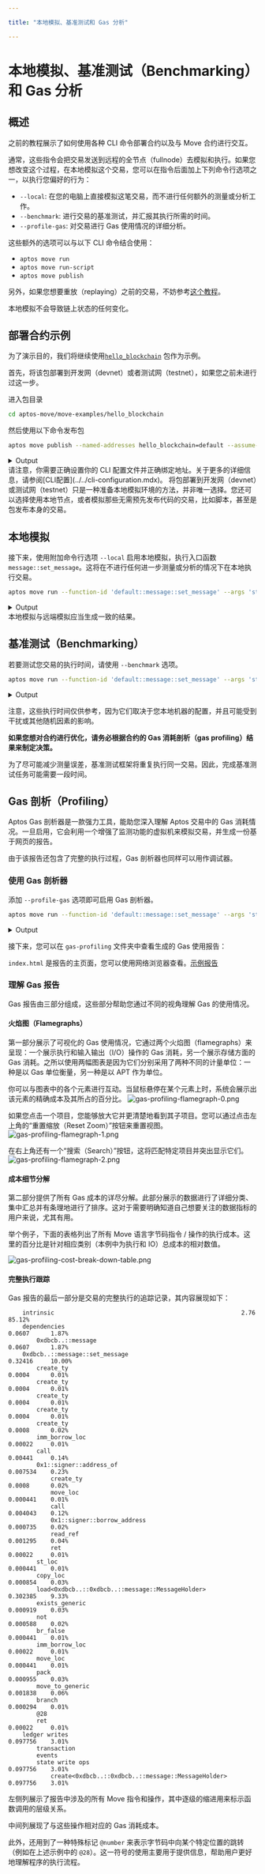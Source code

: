 ```yaml
---

title: "本地模拟、基准测试和 Gas 分析"

---
```



# 本地模拟、基准测试（Benchmarking）和 Gas 分析

## 概述

之前的教程展示了如何使用各种 CLI 命令部署合约以及与 Move 合约进行交互。

通常，这些指令会把交易发送到远程的全节点（fullnode）去模拟和执行。如果您想改变这个过程，在本地模拟这个交易，您可以在指令后面加上下列命令行选项之一，以执行您偏好的行为：

- `--local`: 在您的电脑上直接模拟这笔交易，而不进行任何额外的测量或分析工作。
- `--benchmark`: 进行交易的基准测试，并汇报其执行所需的时间。
- `--profile-gas`: 对交易进行 Gas 使用情况的详细分析。

这些额外的选项可以与以下 CLI 命令结合使用：

- `aptos move run`
- `aptos move run-script`
- `aptos move publish`

另外，如果您想要重放（replaying）之前的交易，不妨参考[这个教程](../replay-past-transactions.mdx)。

<Callout type="info" emoji="ℹ️">
本地模拟不会导致链上状态的任何变化。
</Callout>

## 部署合约示例

为了演示目的，我们将继续使用[`hello_blockchain`](https://github.com/aptos-labs/aptos-core/tree/main/aptos-move/move-examples/hello_blockchain) 包作为示例。

首先，将该包部署到开发网（devnet）或者测试网（testnet），如果您之前未进行过这一步。

进入包目录

```bash filename="Terminal"
cd aptos-move/move-examples/hello_blockchain
```

然后使用以下命令发布包

```bash filename="Terminal"
aptos move publish --named-addresses hello_blockchain=default --assume-yes
```

<details>
<summary>Output</summary>
```bash
{
  "Result": {
    "transaction_hash": "0xe4ae0ec4ea3474b2123838885b04d7f4b046c174d14d7dc1c56916f2eb553bcf",
    "gas_used": 1118,
    "gas_unit_price": 100,
    "sender": "dbcbe741d003a7369d87ec8717afb5df425977106497052f96f4e236372f7dd5",
    "sequence_number": 5,
    "success": true,
    "timestamp_us": 1713914742422749,
    "version": 1033819503,
    "vm_status": "Executed successfully"
  }
}
```
</details>
请注意，你需要正确设置你的 CLI 配置文件并正确绑定地址。关于更多的详细信息，请参阅[CLI配置](../../cli-configuration.mdx)。

<Callout type="info" emoji="ℹ️">
将包部署到开发网（devnet）或测试网（testnet）只是一种准备本地模拟环境的方法，并非唯一选择。您还可以选择使用本地节点，或者模拟那些无需预先发布代码的交易，比如脚本，甚至是包发布本身的交易。
</Callout>

## 本地模拟

接下来，使用附加命令行选项 `--local` 启用本地模拟，执行入口函数 `message::set_message`。这将在不进行任何进一步测量或分析的情况下在本地执行交易。

```bash filename="Terminal"
aptos move run --function-id 'default::message::set_message' --args 'string:abc' --local
```

<details>
<summary>Output</summary>
```bash
Simulating transaction locally...
{
  "Result": {
    "transaction_hash": "0x5aab20980688185eed2c9a27bab624c84b8b8117241cd4a367ba2a012069f57b",
    "gas_used": 441,
    "gas_unit_price": 100,
    "sender": "dbcbe741d003a7369d87ec8717afb5df425977106497052f96f4e236372f7dd5",
    "success": true,
    "version": 1033887414,
    "vm_status": "status EXECUTED of type Execution"
  }
}
```
</details>
<Callout type="info" emoji="ℹ️">
本地模拟与远端模拟应当生成一致的结果。
</Callout>

## 基准测试（Benchmarking）

若要测试您交易的执行时间，请使用 `--benchmark` 选项。

```bash filename="Terminal"
aptos move run --function-id 'default::message::set_message' --args 'string:abc' --benchmark
```

<details>
<summary>Output</summary>
```bash
Benchmarking transaction locally...
Running time (cold code cache): 985.141µs
Running time (warm code cache): 848.159µs
{
  "Result": {
    "transaction_hash": "0xa2fe548d37f12ee79df13e70fdd8212e37074c1b080b89b7d92e82550684ecdb",
    "gas_used": 441,
    "gas_unit_price": 100,
    "sender": "dbcbe741d003a7369d87ec8717afb5df425977106497052f96f4e236372f7dd5",
    "success": true,
    "version": 1033936831,
    "vm_status": "status EXECUTED of type Execution"
  }
}
```
</details>

注意，这些执行时间仅供参考，因为它们取决于您本地机器的配置，并且可能受到干扰或其他随机因素的影响。

**如果您想对合约进行优化，请务必根据合约的 Gas 消耗剖析（gas profiling）结果来制定决策。**

<Callout type="info" emoji="ℹ️">
为了尽可能减少测量误差，基准测试框架将重复执行同一交易。因此，完成基准测试任务可能需要一段时间。
</Callout>

## Gas 剖析（Profiling）

Aptos Gas 剖析器是一款强力工具，能助您深入理解 Aptos 交易中的 Gas 消耗情况。一旦启用，它会利用一个增强了监测功能的虚拟机来模拟交易，并生成一份基于网页的报告。

由于该报告还包含了完整的执行过程，Gas 剖析器也同样可以用作调试器。

### 使用 Gas 剖析器

添加 `--profile-gas` 选项即可启用 Gas 剖析器。

```bash filename="Terminal"
aptos move run --function-id 'default::message::set_message' --args 'string:abc' --profile-gas
```

<details>
<summary>Output</summary>
```bash
Simulating transaction locally using the gas profiler...
Gas report saved to gas-profiling/txn-d0bc3422-0xdbcb-message-set_message.
{
  "Result": {
    "transaction_hash": "0xd0bc342232f14a6a7d2d45251719aee45373bdb53f68403cfc6dc6062c74fa9e",
    "gas_used": 441,
    "gas_unit_price": 100,
    "sender": "dbcbe741d003a7369d87ec8717afb5df425977106497052f96f4e236372f7dd5",
    "success": true,
    "version": 1034003962,
    "vm_status": "status EXECUTED of type Execution"
  }
}
```
</details>

接下来，您可以在 `gas-profiling` 文件夹中查看生成的 Gas 使用报告：

<FileTree>
  <FileTree.Folder name="hello_blockchain" defaultOpen>
    <FileTree.File name="Move.toml" />
    <FileTree.Folder name="sources" />
    <FileTree.Folder name="gas-profiling" defaultOpen>
      <FileTree.Folder name="txn-XXXXXXXX-0xXXXX-message-set_message" defaultOpen>
        <FileTree.Folder name="assets" defaultOpen />
        <FileTree.File name="index.html" />
      </FileTree.Folder>
    </FileTree.Folder>
  </FileTree.Folder>
</FileTree>

`index.html` 是报告的主页面，您可以使用网络浏览器查看。[示例报告](/gas-profiling/sample-report/index.html)

### 理解 Gas 报告

Gas 报告由三部分组成，这些部分帮助您通过不同的视角理解 Gas 的使用情况。

#### 火焰图（Flamegraphs）

第一部分展示了可视化的 Gas 使用情况，它通过两个火焰图（flamegraphs）来呈现：一个展示执行和输入输出（I/O）操作的 Gas 消耗，另一个展示存储方面的 Gas 消耗。之所以使用两幅图表是因为它们分别采用了两种不同的计量单位：一种是以 Gas 单位衡量，另一种是以 APT 作为单位。

你可以与图表中的各个元素进行互动。当鼠标悬停在某个元素上时，系统会展示出该元素的精确成本及其所占的百分比。
![gas-profiling-flamegraph-0.png](/docs/gas-profiling-flamegraph-0.png)

如果您点击一个项目，您能够放大它并更清楚地看到其子项目。您可以通过点击左上角的“重置缩放（Reset Zoom）”按钮来重置视图。
![gas-profiling-flamegraph-1.png](/docs/gas-profiling-flamegraph-1.png)

在右上角还有一个“搜索（Search）”按钮，这将匹配特定项目并突出显示它们。
![gas-profiling-flamegraph-2.png](/docs/gas-profiling-flamegraph-2.png)

#### 成本细节分解

第二部分提供了所有 Gas 成本的详尽分解。此部分展示的数据进行了详细分类、集中汇总并有条理地进行了排序。这对于需要明确知道自己想要关注的数据指标的用户来说，尤其有用。

举个例子，下面的表格列出了所有 Move 语言字节码指令 / 操作的执行成本。这里的百分比是针对相应类别（本例中为执行和 IO）总成本的相对数值。

![gas-profiling-cost-break-down-table.png](/docs/gas-profiling-cost-break-down-table.png)

#### 完整执行跟踪

Gas 报告的最后一部分是交易的完整执行的追踪记录，其内容展现如下：

```text filename="Example execution trace"
    intrinsic                                                     2.76        85.12%
    dependencies                                                  0.0607      1.87%
        0xdbcb..::message                                         0.0607      1.87%
    0xdbcb..::message::set_message                                0.32416     10.00%
        create_ty                                                 0.0004      0.01%
        create_ty                                                 0.0004      0.01%
        create_ty                                                 0.0004      0.01%
        create_ty                                                 0.0004      0.01%
        create_ty                                                 0.0008      0.02%
        imm_borrow_loc                                            0.00022     0.01%
        call                                                      0.00441     0.14%
        0x1::signer::address_of                                   0.007534    0.23%
            create_ty                                             0.0008      0.02%
            move_loc                                              0.000441    0.01%
            call                                                  0.004043    0.12%
            0x1::signer::borrow_address                           0.000735    0.02%
            read_ref                                              0.001295    0.04%
            ret                                                   0.00022     0.01%
        st_loc                                                    0.000441    0.01%
        copy_loc                                                  0.000854    0.03%
        load<0xdbcb..::0xdbcb..::message::MessageHolder>          0.302385    9.33%
        exists_generic                                            0.000919    0.03%
        not                                                       0.000588    0.02%
        br_false                                                  0.000441    0.01%
        imm_borrow_loc                                            0.00022     0.01%
        move_loc                                                  0.000441    0.01%
        pack                                                      0.000955    0.03%
        move_to_generic                                           0.001838    0.06%
        branch                                                    0.000294    0.01%
        @28
        ret                                                       0.00022     0.01%
    ledger writes                                                 0.097756    3.01%
        transaction
        events
        state write ops                                           0.097756    3.01%
            create<0xdbcb..::0xdbcb..::message::MessageHolder>    0.097756    3.01%
```

左侧列展示了报告中涉及的所有 Move 指令和操作，其中逐级的缩进用来标示函数调用的层级关系。

中间列展现了与这些操作相对应的 Gas 消耗成本。

此外，还用到了一种特殊标记 `@number` 来表示字节码中向某个特定位置的跳转（例如在上述示例中的 `@28`）。这一符号的使用主要用于提供信息，帮助用户更好地理解程序的执行流程。
